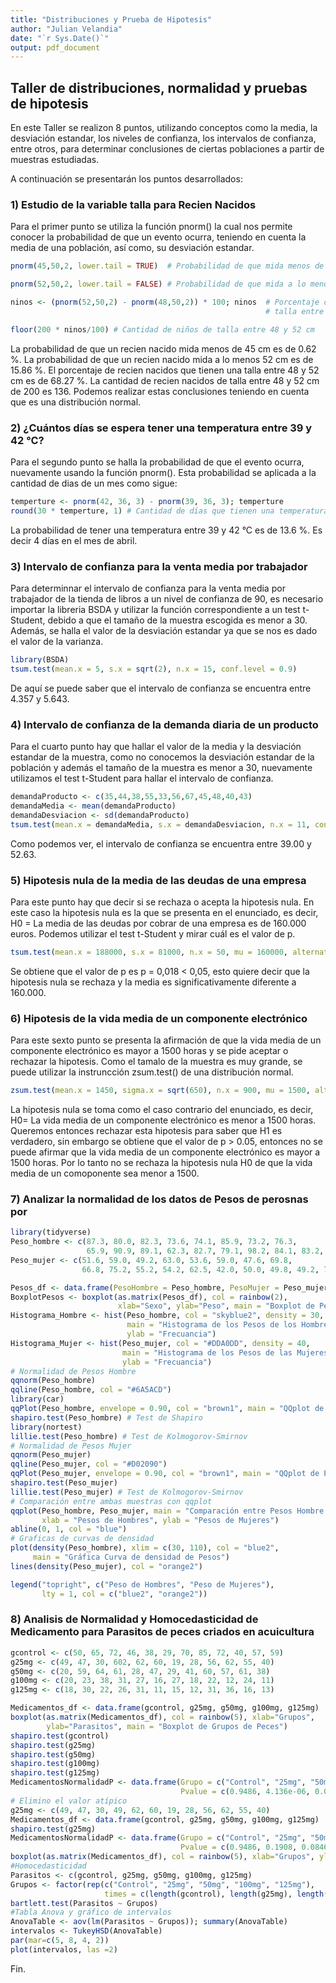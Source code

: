 ```yaml
---
title: "Distribuciones y Prueba de Hipotesis"
author: "Julian Velandia"
date: "`r Sys.Date()`"
output: pdf_document
---
```


## Taller de distribuciones, normalidad y pruebas de hipotesis

En este Taller se realizon 8 puntos, utilizando conceptos como la media, la desviación estandar, los niveles de confianza, los intervalos de confianza, entre otros, para determinar conclusiones de ciertas poblaciones a partir de muestras estudiadas.

A continuación se presentarán los puntos desarrollados:

### 1) Estudio de la variable talla para Recien Nacidos

Para el primer punto se utiliza la función pnorm() la cual nos permite conocer la probabilidad de que un evento ocurra, teniendo en cuenta la media de una población, así como, su desviación estandar.

```r
pnorm(45,50,2, lower.tail = TRUE)  # Probabilidad de que mida menos de 45 cm el recien nacido

pnorm(52,50,2, lower.tail = FALSE) # Probabilidad de que mida a lo menos 52 cm

ninos <- (pnorm(52,50,2) - pnorm(48,50,2)) * 100; ninos  # Porcentaje de recien nacidos que tienen 
                                                         # talla entre 48 y 52 cm

floor(200 * ninos/100) # Cantidad de niños de talla entre 48 y 52 cm
```

La probabilidad de que un recien nacido mida menos de 45 cm es de 0.62 %.
La probabilidad de que un recien nacido mida a lo menos 52 cm es de 15.86 %.
El porcentaje de recien nacidos que tienen una talla entre 48 y 52 cm es de 68.27 %.
La cantidad de recien nacidos de talla entre 48 y 52 cm de 200 es 136. Podemos realizar estas conclusiones teniendo en cuenta que es una distribución normal.

### 2) ¿Cuántos días se espera tener una temperatura entre 39 y 42 °C?

Para el segundo punto se halla la probabilidad de que el evento ocurra, nuevamente usando la función pnorm(). Esta probabilidad se aplicada a la cantidad de dias de un mes como sigue:

```r
temperture <- pnorm(42, 36, 3) - pnorm(39, 36, 3); temperture
round(30 * temperture, 1) # Cantidad de días que tienen una temperatura entre 39 y 42 °C
```
La probabilidad de tener una temperatura entre 39 y 42 °C es de 13.6 %. Es decir 4 días en el mes de abril.

### 3) Intervalo de confianza para la venta media por trabajador

Para determinnar el intervalo de confianza para la venta media por trabajador de la tienda de libros a un nivel de confianza de 90, es necesario importar la libreria BSDA y utilizar la función correspondiente a un test t-Student, debido a que el tamaño de la muestra escogida es menor a 30. Además, se halla el valor de la desviación estandar ya que se nos es dado el valor de la varianza.

```r
library(BSDA)
tsum.test(mean.x = 5, s.x = sqrt(2), n.x = 15, conf.level = 0.9)
```

De aquí se puede saber que el intervalo de confianza se encuentra entre 4.357 y 5.643.

### 4) Intervalo de confianza de la demanda diaria de un producto

Para el cuarto punto hay que hallar el valor de la media y la desviación estandar de la muestra, como no conocemos la desviación estandar de la población y además el tamaño de la muestra es menor a 30, nuevamente utilizamos el test t-Student para hallar el intervalo de confianza.
```r
demandaProducto <- c(35,44,38,55,33,56,67,45,48,40,43)
demandaMedia <- mean(demandaProducto)
demandaDesviacion <- sd(demandaProducto)
tsum.test(mean.x = demandaMedia, s.x = demandaDesviacion, n.x = 11, conf.level = 0.95)
```
Como podemos ver, el intervalo de confianza se encuentra entre 39.00 y 52.63.

### 5) Hipotesis nula de la media de las deudas de una empresa

Para este punto hay que decir si se rechaza o acepta la hipotesis nula. En este caso la hipotesis nula es la que se presenta en el enunciado, es decir, H0 = La media de las deudas por cobrar de una empresa es de 160.000 euros. Podemos utilizar el test t-Student y mirar cuál es el valor de p.
```r
tsum.test(mean.x = 188000, s.x = 81000, n.x = 50, mu = 160000, alternative = "two.sided", conf.level = 0.95)
```

Se obtiene que el valor de p es p = 0,018 < 0,05, esto quiere decir que la hipotesis nula se rechaza y la media es significativamente diferente a 160.000.

### 6) Hipotesis de la vida media de un componente electrónico

Para este sexto punto se presenta la afirmación de que la vida media de un componente electrónico es mayor a 1500 horas y se pide aceptar o rechazar la hipotesis. Como el tamalo de la muestra es muy grande, se puede utilizar la instruncción zsum.test() de una distribución normal.
```r
zsum.test(mean.x = 1450, sigma.x = sqrt(650), n.x = 900, mu = 1500, alternative = "greater", conf.level = 0.95)
```
La hipotesis nula se toma como el caso contrario del enunciado, es decir, H0= La vida media de un componente electrónico es menor a 1500 horas. Queremos entonces rechazar esta hipotesis para saber que H1 es verdadero, sin embargo se obtiene que el valor de p > 0.05, entonces no se puede afirmar que la vida media de un componente electrónico es mayor a 1500 horas. Por lo tanto no se rechaza la hipotesis nula H0 de que la vida media de un comoponente sea menor a 1500.

### 7) Analizar la normalidad de los datos de Pesos de perosnas por 
```r
library(tidyverse)
Peso_hombre <- c(87.3, 80.0, 82.3, 73.6, 74.1, 85.9, 73.2, 76.3, 
                 65.9, 90.9, 89.1, 62.3, 82.7, 79.1, 98.2, 84.1, 83.2, 83.2)
Peso_mujer <- c(51.6, 59.0, 49.2, 63.0, 53.6, 59.0, 47.6, 69.8, 
                66.8, 75.2, 55.2, 54.2, 62.5, 42.0, 50.0, 49.8, 49.2, 73.2)

Pesos_df <- data.frame(PesoHombre = Peso_hombre, PesoMujer = Peso_mujer)
BoxplotPesos <- boxplot(as.matrix(Pesos_df), col = rainbow(2), 
                        xlab="Sexo", ylab="Peso", main = "Boxplot de Pesos por sexo")
Histograma_Hombre <- hist(Peso_hombre, col = "skyblue2", density = 30, 
                          main = "Histograma de los Pesos de los Hombres", xlab = "Peso", 
                          ylab = "Frecuancia")
Histograma_Mujer <- hist(Peso_mujer, col = "#DDA0DD", density = 40, 
                         main = "Histograma de los Pesos de las Mujeres", xlab = "Peso", 
                         ylab = "Frecuancia")
# Normalidad de Pesos Hombre
qqnorm(Peso_hombre)
qqline(Peso_hombre, col = "#6A5ACD")
library(car)
qqPlot(Peso_hombre, envelope = 0.90, col = "brown1", main = "QQplot de Pesos Hombre")
shapiro.test(Peso_hombre) # Test de Shapiro
library(nortest)
lillie.test(Peso_hombre) # Test de Kolmogorov-Smirnov
# Normalidad de Pesos Mujer
qqnorm(Peso_mujer)
qqline(Peso_mujer, col = "#D02090")
qqPlot(Peso_mujer, envelope = 0.90, col = "brown1", main = "QQplot de Pesos Mujer")
shapiro.test(Peso_mujer)
lillie.test(Peso_mujer) # Test de Kolmogorov-Smirnov
# Comparación entre ambas muestras con qqplot
qqplot(Peso_hombre, Peso_mujer, main = "Comparación entre Pesos Hombre y Pesos Mujer", 
       xlab = "Pesos de Hombres", ylab = "Pesos de Mujeres")
abline(0, 1, col = "blue")
# Graficas de curvas de densidad
plot(density(Peso_hombre), xlim = c(30, 110), col = "blue2", 
     main = "Gráfica Curva de densidad de Pesos")
lines(density(Peso_mujer), col = "orange2")

legend("topright", c("Peso de Hombres", "Peso de Mujeres"),
       lty = 1, col = c("blue2", "orange2"))
```
### 8) Analisis de Normalidad y Homocedasticidad de Medicamento para Parasitos de peces criados en acuicultura

```r
gcontrol <- c(50, 65, 72, 46, 38, 29, 70, 85, 72, 40, 57, 59)
g25mg <- c(49, 47, 30, 602, 62, 60, 19, 28, 56, 62, 55, 40)
g50mg <- c(20, 59, 64, 61, 28, 47, 29, 41, 60, 57, 61, 38)
g100mg <- c(20, 23, 38, 31, 27, 16, 27, 18, 22, 12, 24, 11)
g125mg <- c(18, 30, 22, 26, 31, 11, 15, 12, 31, 36, 16, 13)

Medicamentos_df <- data.frame(gcontrol, g25mg, g50mg, g100mg, g125mg)
boxplot(as.matrix(Medicamentos_df), col = rainbow(5), xlab="Grupos", 
        ylab="Parasitos", main = "Boxplot de Grupos de Peces")
shapiro.test(gcontrol)
shapiro.test(g25mg)
shapiro.test(g50mg)
shapiro.test(g100mg)
shapiro.test(g125mg)
MedicamentosNormalidadP <- data.frame(Grupo = c("Control", "25mg", "50mg", "100mg", "125mg"), 
                                      Pvalue = c(0.9486, 4.136e-06, 0.08465, 0.9607, 0.2147)); MedicamentosNormalidadP
# Elimino el valor atípico
g25mg <- c(49, 47, 30, 49, 62, 60, 19, 28, 56, 62, 55, 40)
Medicamentos_df <- data.frame(gcontrol, g25mg, g50mg, g100mg, g125mg)
shapiro.test(g25mg)
MedicamentosNormalidadP <- data.frame(Grupo = c("Control", "25mg", "50mg", "100mg", "125mg"), 
                                      Pvalue = c(0.9486, 0.1908, 0.08465, 0.9607, 0.2147)); MedicamentosNormalidadP
boxplot(as.matrix(Medicamentos_df), col = rainbow(5), xlab="Grupos", ylab="Parasitos", main = "Boxplot de Grupos de Peces")
#Homocedasticidad
Parasitos <- c(gcontrol, g25mg, g50mg, g100mg, g125mg)
Grupos <- factor(rep(c("Control", "25mg", "50mg", "100mg", "125mg"), 
                     times = c(length(gcontrol), length(g25mg), length(g50mg), length(g100mg), length(g125mg))))
bartlett.test(Parasitos ~ Grupos)
#Tabla Anova y gráfico de intervalos
AnovaTable <- aov(lm(Parasitos ~ Grupos)); summary(AnovaTable)
intervalos <- TukeyHSD(AnovaTable)
par(mar=c(5, 8, 4, 2))
plot(intervalos, las =2)
```
Fin.
